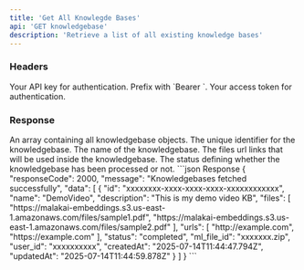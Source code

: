 ```yaml
---
title: 'Get All Knowlegde Bases'
api: 'GET knowledgebase'
description: 'Retrieve a list of all existing knowledge bases'
---
```


### Headers

<ParamField header="Authorization" type="string" required>
  Your API key for authentication. Prefix with `Bearer `.
</ParamField>

<ParamField header="x-access-token" type="string" required>
  Your access token for authentication.
</ParamField>

### Response

<ResponseField name="data" type="object[]">
    An array containing all knowledgebase objects.
</ResponseField>

<ResponseField name="data[].id" type="string">
    The unique identifier for the knowledgebase.
</ResponseField>

<ResponseField name="data[].name" type="string">
   The name of the knowledgebase.
</ResponseField>

<ResponseField name="data[].files" type="string">
   The files url links that will be used inside the knowledgebase.
</ResponseField>

<ResponseField name="data[].status" type="string[]">
   The status defining whether the knowledgebase has been processed or not.
</ResponseField>

<ResponseExample>
```json Response
{
    "responseCode": 2000,
    "message": "Knowledgebases fetched successfully",
    "data": [
        {
            "id": "xxxxxxxx-xxxx-xxxx-xxxx-xxxxxxxxxxxx",
            "name": "DemoVideo",
            "description": "This is my demo video KB",
            "files": [
                "https://malakai-embeddings.s3.us-east-1.amazonaws.com/files/sample1.pdf",
                "https://malakai-embeddings.s3.us-east-1.amazonaws.com/files/sample2.pdf"
            ],
            "urls": [
                "http://example.com",
                "https://example.com"
            ],
            "status": "completed",
            "ml_file_id": "xxxxxxx.zip",
            "user_id": "xxxxxxxxxx",
            "createdAt": "2025-07-14T11:44:47.794Z",
            "updatedAt": "2025-07-14T11:44:59.878Z"
        }
    ]
}
```
</ResponseExample>